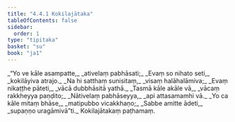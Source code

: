 ```yaml
---
title: "4.4.1 Kokilajātaka"
tableOfContents: false
sidebar:
  order: 1
type: "tipitaka"
basket: "su"
book: "ja1"
---
```



<DynamicBreadcrumb />

<Division number="121" book="ja1" bookNo="22" page="271">

<Paragraph number="1039" type="verses" book="ja1">
_“Yo ve kāle asampatte,_  
_ativelaṃ pabhāsati;_  
_Evaṃ so nihato seti,_  
_kokilāyiva atrajo._  

</Paragraph>

</Division>
<Division number="122" book="ja1" bookNo="22" page="271">

<Paragraph number="1040" type="verses" book="ja1">
_Na hi satthaṃ sunisitaṃ,_  
_visaṃ halāhalāmiva;_  
_Evaṃ nikaṭṭhe pāteti,_  
_vācā dubbhāsitā yathā._  

</Paragraph>

</Division>
<Division number="123" book="ja1" bookNo="22" page="271">

<Paragraph number="1041" type="verses" book="ja1">
_Tasmā kāle akāle vā,_  
_vācaṃ rakkheyya paṇḍito;_  
_Nātivelaṃ pabhāseyya,_  
_api attasamamhi vā._  

</Paragraph>

</Division>
<Division number="124" book="ja1" bookNo="22" page="271">

<Paragraph number="1042" type="verses" book="ja1">
_Yo ca kāle mitaṃ bhāse,_  
_matipubbo vicakkhaṇo;_  
_Sabbe amitte ādeti,_  
_supaṇṇo uragāmivā”ti._  


</Paragraph>
</Division>

<Paragraph number="1043" type="center" book="ja1">
Kokilajātakaṃ paṭhamaṃ.
</Paragraph>